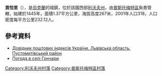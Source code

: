 {{coord|49|45|30|N|24|10|18|E|scale:100000|display=title}}

'''貢恰里'''（{{lang-uk|Гончари}}），是[[烏克蘭|烏克蘭]]的城鎮，位於該國西部[[利沃夫州|利沃夫州]]，由[[普斯托梅特區|普斯托梅特區]]負責管轄，始建於1445年，面積1.37平方公里，海拔高度267米，2001年人口318，人口密度每平方公里232.12人。

==參考資料==
*[http://www.uaidx.com/13/298/index Довідник поштових індексів України. Львівська область. Пустомитівський район] {{Wayback|url=http://www.uaidx.com/13/298/index |date=20161011013019 }}
* [http://weather.in.ua/ua/l'vovskaja/5475 Погода в селі Гончари]{{Wayback|url=http://weather.in.ua/ua/l%27vovskaja/5475 |date=20200813170632 }}

[[Category:利沃夫州村落|Category:利沃夫州村落]]
[[Category:普斯托梅特區村落|Category:普斯托梅特區村落]]


{{Lviv-geo-stub}}